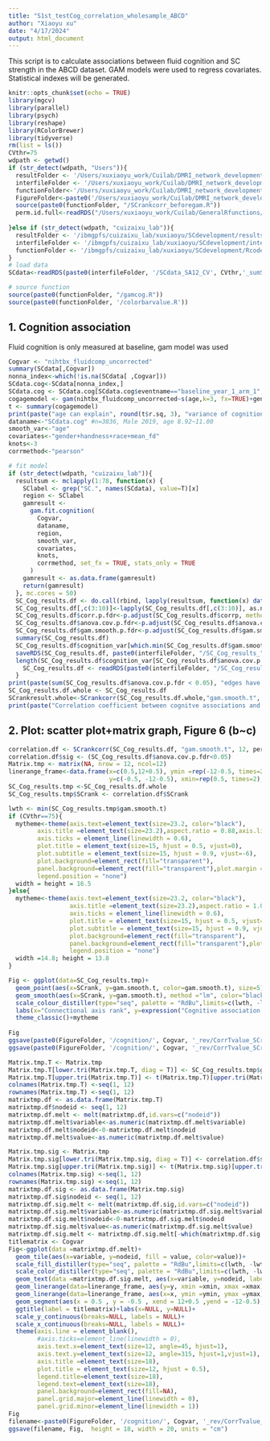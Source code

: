 ```yaml
---
title: "S1st_testCog_correlation_wholesample_ABCD"
author: "Xiaoyu xu"
date: "4/17/2024"
output: html_document
---
```

This script is to calculate associations between fluid cognition and SC strength in the ABCD dataset. GAM models were used to regress covariates. Statistical indexes will be generated.
```r
knitr::opts_chunk$set(echo = TRUE)
library(mgcv)
library(parallel)
library(psych)
library(reshape)
library(RColorBrewer)
library(tidyverse)
rm(list = ls())
CVthr=75
wdpath <- getwd()
if (str_detect(wdpath, "Users")){
  resultFolder <- '/Users/xuxiaoyu_work/Cuilab/DMRI_network_development/SC_development/results_ABCD'
  interfileFolder <- '/Users/xuxiaoyu_work/Cuilab/DMRI_network_development/SC_development/interdataFolder_ABCD'
  functionFolder<-'/Users/xuxiaoyu_work/Cuilab/DMRI_network_development/SC_development/Rcode_SCdevelopment/gamfunction'
  FigureFolder<-paste0('/Users/xuxiaoyu_work/Cuilab/DMRI_network_development/SC_development/Figure_ABCD_final/SA12/CV', CVthr)
  source(paste0(functionFolder, "/SCrankcorr_beforegam.R"))
  perm.id.full<-readRDS("/Users/xuxiaoyu_work/Cuilab/GeneralRfunctions/rotate_parcellation/SA12_sphericalrotations_N10000.rds")
  
}else if (str_detect(wdpath, "cuizaixu_lab")){
  resultFolder <- '/ibmgpfs/cuizaixu_lab/xuxiaoyu/SCdevelopment/results_ABCD'
  interfileFolder <- '/ibmgpfs/cuizaixu_lab/xuxiaoyu/SCdevelopment/interdataFolder_ABCD'
  functionFolder <- '/ibmgpfs/cuizaixu_lab/xuxiaoyu/SCdevelopment/Rcode_SCdevelopment/gamfunction'
}
# load data
SCdata<-readRDS(paste0(interfileFolder, '/SCdata_SA12_CV', CVthr,'_sumSCinvnode.sum.msmtcsd.combatNTBfluid.rds'))

# source function
source(paste0(functionFolder, "/gamcog.R"))
source(paste0(functionFolder, '/colorbarvalue.R'))

```

## 1. Cognition association
Fluid cognition is only measured at baseline, gam model was used
```r
Cogvar <- "nihtbx_fluidcomp_uncorrected"
summary(SCdata[,Cogvar])
nonna_index<-which(!is.na(SCdata[ ,Cogvar]))
SCdata.cog<-SCdata[nonna_index,]
SCdata.cog <- SCdata.cog[SCdata.cog$eventname=="baseline_year_1_arm_1",]
cogagemodel <- gam(nihtbx_fluidcomp_uncorrected~s(age,k=3, fx=TRUE)+gender+handness+race+mean_fd, data=SCdata.cog)
t <- summary(cogagemodel)
print(paste("age can explain", round(t$r.sq, 3), "variance of cognition."))
dataname<-"SCdata.cog" #n=3836, Male 2019, age 8.92~11.00
smooth_var<-"age"
covariates<-"gender+handness+race+mean_fd"
knots<-3
corrmethod<-"pearson"

# fit model
if (str_detect(wdpath, "cuizaixu_lab")){
  resultsum <- mclapply(1:78, function(x) {
    SClabel <- grep("SC.", names(SCdata), value=T)[x]
    region <- SClabel
    gamresult <-
      gam.fit.cognition(
        Cogvar,
        dataname,
        region, 
        smooth_var, 
        covariates, 
        knots,
        corrmethod, set_fx = TRUE, stats_only = TRUE
      )
    gamresult <- as.data.frame(gamresult)
    return(gamresult)
  }, mc.cores = 50)
  SC_Cog_results.df <- do.call(rbind, lapply(resultsum, function(x) data.frame(x)))
  SC_Cog_results.df[,c(3:10)]<-lapply(SC_Cog_results.df[,c(3:10)], as.numeric)
  SC_Cog_results.df$corr.p.fdr<-p.adjust(SC_Cog_results.df$corrp, method="fdr")
  SC_Cog_results.df$anova.cov.p.fdr<-p.adjust(SC_Cog_results.df$anova.cov.pvalue, method="fdr")
  SC_Cog_results.df$gam.smooth.p.fdr<-p.adjust(SC_Cog_results.df$gam.smooth.pvalue, method="fdr")
  summary(SC_Cog_results.df)
  SC_Cog_results.df$cognition_var[which.min(SC_Cog_results.df$gam.smooth.t)] # SC.74
  saveRDS(SC_Cog_results.df, paste0(interfileFolder, "/SC_Cog_results_", Cogvar,"_CV", CVthr,".rds"))
  length(SC_Cog_results.df$cognition_var[SC_Cog_results.df$anova.cov.p.fdr<0.05])}else{
    SC_Cog_results.df <- readRDS(paste0(interfileFolder, "/SC_Cog_results_", Cogvar,"_CV", CVthr,".rds"))
  }
print(paste(sum(SC_Cog_results.df$anova.cov.p.fdr < 0.05), "edges have significant associations with fluid cognition."))
SC_Cog_results.df.whole <- SC_Cog_results.df
SCrankresult.whole<-SCrankcorr(SC_Cog_results.df.whole,"gam.smooth.t", 12, perm.id.full)
print(paste("Correlation coefficient between cognitve associations and connectional axis is", round(SCrankresult.whole$r.spearman,2), "with a P value of", round(SCrankresult.whole$p.spin,3)))
```

## 2. Plot: scatter plot+matrix graph, Figure 6 (b~c)

```r
correlation.df <- SCrankcorr(SC_Cog_results.df, "gam.smooth.t", 12, perm.id.full,dsdata=TRUE)
correlation.df$sig <- (SC_Cog_results.df$anova.cov.p.fdr<0.05)
Matrix.tmp <- matrix(NA, nrow = 12, ncol=12)
linerange_frame<-data.frame(x=c(0.5,12+0.5), ymin =rep(-12-0.5, times=2), ymax =rep(-0.5, times=2),
                            y=c(-0.5, -12-0.5), xmin=rep(0.5, times=2), xmax=rep(12+0.5, times=2))
SC_Cog_results.tmp <-SC_Cog_results.df.whole
SC_Cog_results.tmp$SCrank <- correlation.df$SCrank

lwth <- min(SC_Cog_results.tmp$gam.smooth.t)
if (CVthr==75){
  mytheme<-theme(axis.text=element_text(size=23.2, color="black"), 
        axis.title =element_text(size=23.2),aspect.ratio = 0.88,axis.line = element_line(linewidth = 0.6),
        axis.ticks = element_line(linewidth = 0.6),
        plot.title = element_text(size=15, hjust = 0.5, vjust=0),
        plot.subtitle = element_text(size=15, hjust = 0.9, vjust=-6),
        plot.background=element_rect(fill="transparent"),
        panel.background=element_rect(fill="transparent"),plot.margin = margin(t=10,r=5,b=5,l=5, unit="pt"),
        legend.position = "none")
  width = height = 16.5
}else{
  mytheme<-theme(axis.text=element_text(size=23.2, color="black"), 
                 axis.title =element_text(size=23.2),aspect.ratio = 1.03,axis.line = element_line(linewidth = 0.6),
                 axis.ticks = element_line(linewidth = 0.6),
                 plot.title = element_text(size=15, hjust = 0.5, vjust=0),
                 plot.subtitle = element_text(size=15, hjust = 0.9, vjust=-6),
                 plot.background=element_rect(fill="transparent"),
                 panel.background=element_rect(fill="transparent"),plot.margin = margin(t=10,r=5,b=5,l=5, unit="pt"),
                 legend.position = "none")
  width =14.8; height = 13.8
}

Fig <- ggplot(data=SC_Cog_results.tmp)+
  geom_point(aes(x=SCrank, y=gam.smooth.t, color=gam.smooth.t), size=5)+
  geom_smooth(aes(x=SCrank, y=gam.smooth.t), method ="lm", color="black", linewidth=1.4)+
  scale_colour_distiller(type="seq", palette = "RdBu",limits=c(lwth, -lwth), direction = -1)+
  labs(x="Connectional axis rank", y=expression("Cognitive association ("*italic("T")*" value)"))+
  theme_classic()+mytheme
  
Fig
ggsave(paste0(FigureFolder, '/cognition/', Cogvar, '_rev/CorrTvalue_SCrankcorr_n12_siteall.tiff'), Fig, width=17, height =14, units = "cm")
ggsave(paste0(FigureFolder, '/cognition/', Cogvar, '_rev/CorrTvalue_SCrankcorr_n12_siteall.svg'), Fig, dpi=600, width=width, height =height, units = "cm")

Matrix.tmp.T <- Matrix.tmp
Matrix.tmp.T[lower.tri(Matrix.tmp.T, diag = T)] <- SC_Cog_results.tmp$gam.smooth.t
Matrix.tmp.T[upper.tri(Matrix.tmp.T)] <- t(Matrix.tmp.T)[upper.tri(Matrix.tmp.T)]
colnames(Matrix.tmp.T) <-seq(1, 12)
rownames(Matrix.tmp.T) <-seq(1, 12)
matrixtmp.df <- as.data.frame(Matrix.tmp.T)
matrixtmp.df$nodeid <- seq(1, 12)
matrixtmp.df.melt <- melt(matrixtmp.df,id.vars=c("nodeid"))
matrixtmp.df.melt$variable<-as.numeric(matrixtmp.df.melt$variable)
matrixtmp.df.melt$nodeid<-0-matrixtmp.df.melt$nodeid
matrixtmp.df.melt$value<-as.numeric(matrixtmp.df.melt$value)

Matrix.tmp.sig <- Matrix.tmp
Matrix.tmp.sig[lower.tri(Matrix.tmp.sig, diag = T)] <- correlation.df$sig
Matrix.tmp.sig[upper.tri(Matrix.tmp.sig)] <- t(Matrix.tmp.sig)[upper.tri(Matrix.tmp.sig)]
colnames(Matrix.tmp.sig) <-seq(1, 12)
rownames(Matrix.tmp.sig) <-seq(1, 12)
matrixtmp.df.sig <- as.data.frame(Matrix.tmp.sig)
matrixtmp.df.sig$nodeid <- seq(1, 12)
matrixtmp.df.sig.melt <- melt(matrixtmp.df.sig,id.vars=c("nodeid"))
matrixtmp.df.sig.melt$variable<-as.numeric(matrixtmp.df.sig.melt$variable)
matrixtmp.df.sig.melt$nodeid<-0-matrixtmp.df.sig.melt$nodeid
matrixtmp.df.sig.melt$value<-as.numeric(matrixtmp.df.sig.melt$value)
matrixtmp.df.sig.melt <- matrixtmp.df.sig.melt[-which(matrixtmp.df.sig.melt$value==0),]
titlematrix <- Cogvar
Fig<-ggplot(data =matrixtmp.df.melt)+
  geom_tile(aes(x=variable, y=nodeid, fill = value, color=value))+
  scale_fill_distiller(type="seq", palette = "RdBu",limits=c(lwth, -lwth),na.value = "grey")+
  scale_color_distiller(type="seq", palette = "RdBu",limits=c(lwth, -lwth),na.value = "grey")+
  geom_text(data =matrixtmp.df.sig.melt, aes(x=variable, y=nodeid, label = "*"), vjust = 0.7, hjust = 0.5, size=6)+
  geom_linerange(data=linerange_frame, aes(y=y, xmin =xmin, xmax =xmax), color="black", linewidth=0.5)+
  geom_linerange(data=linerange_frame, aes(x=x, ymin =ymin, ymax =ymax), color="black", linewidth=0.5)+
  geom_segment(aes(x = 0.5 , y = -0.5 , xend = 12+0.5 ,yend = -12-0.5), color="black", linewidth=0.5)+
  ggtitle(label = titlematrix)+labs(x=NULL, y=NULL)+
  scale_y_continuous(breaks=NULL, labels = NULL)+
  scale_x_continuous(breaks=NULL, labels = NULL)+
  theme(axis.line = element_blank(),
        #axis.ticks=element_line(linewidth = 0),
        axis.text.x=element_text(size=12, angle=45, hjust=1),
        axis.text.y=element_text(size=12, angle=315, hjust=1,vjust=1),
        axis.title =element_text(size=18),
        plot.title = element_text(size=12, hjust = 0.5),
        legend.title=element_text(size=18),
        legend.text=element_text(size=18),
        panel.background=element_rect(fill=NA),
        panel.grid.major=element_line(linewidth = 0),
        panel.grid.minor=element_line(linewidth = 1))
Fig
filename<-paste0(FigureFolder, '/cognition/', Cogvar, '_rev/CorrTvalue_Matrix_n12_siteall.tiff')
ggsave(filename, Fig,  height = 18, width = 20, units = "cm")


```


